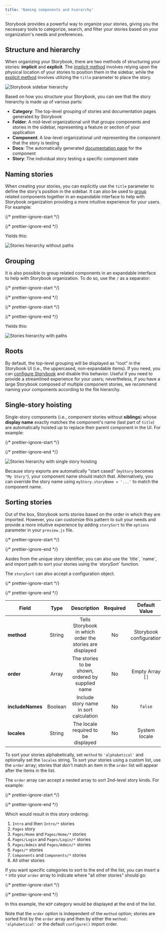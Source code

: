 ```yaml
---
title: 'Naming components and hierarchy'
---
```


<YouTubeCallout id="VPfjrhDlkVc" title="How to Name Stories and Components" />

Storybook provides a powerful way to organize your stories, giving you the necessary tools to categorize, search, and filter your stories based on your organization's needs and preferences.

## Structure and hierarchy

When organizing your Storybook, there are two methods of structuring your stories: **implicit** and **explicit**. The [implicit method](../configure/sidebar-and-urls.md#csf-30-auto-titles) involves relying upon the physical location of your stories to position them in the sidebar, while the [explicit method](#naming-stories) involves utilizing the `title` parameter to place the story.

![Storybook sidebar hierarchy](./naming-hierarchy-sidebar-anatomy.png)

Based on how you structure your Storybook, you can see that the story hierarchy is made up of various parts:

* **Category**: The top-level grouping of stories and documentation pages generated by Storybook
* **Folder**: A mid-level organizational unit that groups components and stories in the sidebar, representing a feature or section of your application
* **Component**: A low-level organizational unit representing the component that the story is testing
* **Docs**: The automatically generated [documentation page](../writing-docs/autodocs.md) for the component
* **Story**: The individual story testing a specific component state

## Naming stories

When creating your stories, you can explicitly use the `title` parameter to define the story's position in the sidebar. It can also be used to [group](#grouping) related components together in an expandable interface to help with Storybook organization providing a more intuitive experience for your users. For example:

{/* prettier-ignore-start */}

<CodeSnippets path="button-story-default-export.md" usesCsf3 csf2Path="writing-stories/naming-components-and-hierarchy#snippet-button-story-default-export" />

{/* prettier-ignore-end */}

Yields this:

![Stories hierarchy without paths](./naming-hierarchy-no-path.png)

## Grouping

It is also possible to group related components in an expandable interface to help with Storybook organization. To do so, use the `/` as a separator:

{/* prettier-ignore-start */}

<CodeSnippets path="button-story-grouped.md" usesCsf3 csf2Path="writing-stories/naming-components-and-hierarchy#snippet-button-story-grouped" />

{/* prettier-ignore-end */}

{/* prettier-ignore-start */}

<CodeSnippets path="checkbox-story-grouped.md" usesCsf3 csf2Path="writing-stories/naming-components-and-hierarchy#snippet-checkbox-story-grouped" />

{/* prettier-ignore-end */}

Yields this:

![Stories hierarchy with paths](./naming-hierarchy-with-path.png)

## Roots

By default, the top-level grouping will be displayed as “root” in the Storybook UI (i.e., the uppercased, non-expandable items). If you need, you can [configure Storybook](../configure/sidebar-and-urls.md#roots) and disable this behavior. Useful if you need to provide a streamlined experience for your users; nevertheless, if you have a large Storybook composed of multiple component stories, we recommend naming your components according to the file hierarchy.

## Single-story hoisting

Single-story components (i.e., component stories without **siblings**) whose **display name** exactly matches the component's name (last part of `title`) are automatically hoisted up to replace their parent component in the UI. For example:

{/* prettier-ignore-start */}

<CodeSnippets path="button-story-hoisted.md" usesCsf3 csf2Path="writing-stories/naming-components-and-hierarchy#snippet-button-story-hoisted" />

{/* prettier-ignore-end */}

![Stories hierarchy with single story hoisting](./naming-hierarchy-single-story-hoisting.png)

Because story exports are automatically "start cased" (`myStory` becomes `"My Story"`), your component name should match that. Alternatively, you can override the story name using `myStory.storyName = '...'` to match the component name.

## Sorting stories

Out of the box, Storybook sorts stories based on the order in which they are imported. However, you can customize this pattern to suit your needs and provide a more intuitive experience by adding `storySort` to the `options` parameter in your `preview.js` file.

{/* prettier-ignore-start */}

<CodeSnippets path="storybook-preview-sort-function.md" />

{/* prettier-ignore-end */}

<Callout variant="info">
  Asides from the unique story identifier, you can also use the `title`, `name`, and import path to sort your stories using the `storySort` function.
</Callout>

The `storySort` can also accept a configuration object.

{/* prettier-ignore-start */}

<CodeSnippets path="storybook-preview-empty-sort-object.md" />

{/* prettier-ignore-end */}

| Field            |  Type   |                       Description                        | Required |      Default Value      |          Example          |
| ---------------- | :-----: | :------------------------------------------------------: | :------: | :---------------------: | :-----------------------: |
| **method**       | String  | Tells Storybook in which order the stories are displayed |    No    | Storybook configuration |     `'alphabetical'`      |
| **order**        |  Array  |    The stories to be shown, ordered by supplied name     |    No    |    Empty Array `[]`     | `['Intro', 'Components']` |
| **includeNames** | Boolean |          Include story name in sort calculation          |    No    |         `false`         |          `true`           |
| **locales**      | String  |           The locale required to be displayed            |    No    |      System locale      |          `en-US`          |

To sort your stories alphabetically, set `method` to `'alphabetical'` and optionally set the `locales` string. To sort your stories using a custom list, use the `order` array; stories that don't match an item in the `order` list will appear after the items in the list.

The `order` array can accept a nested array to sort 2nd-level story kinds. For example:

{/* prettier-ignore-start */}

<CodeSnippets path="storybook-preview-with-ordered-pages.md" />

{/* prettier-ignore-end */}

Which would result in this story ordering:

1. `Intro` and then `Intro/*` stories
2. `Pages` story
3. `Pages/Home` and `Pages/Home/*` stories
4. `Pages/Login` and `Pages/Login/*` stories
5. `Pages/Admin` and `Pages/Admin/*` stories
6. `Pages/*` stories
7. `Components` and `Components/*` stories
8. All other stories

If you want specific categories to sort to the end of the list, you can insert a `*` into your `order` array to indicate where "all other stories" should go:

{/* prettier-ignore-start */}

<CodeSnippets path="storybook-preview-with-ordered-pages-and-wildcard.md" />

{/* prettier-ignore-end */}

In this example, the `WIP` category would be displayed at the end of the list.

Note that the `order` option is independent of the `method` option; stories are sorted first by the `order` array and then by either the `method: 'alphabetical'` or the default `configure()` import order.
